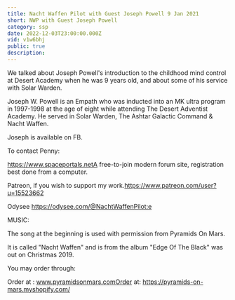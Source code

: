 ```yaml
---
title: Nacht Waffen Pilot with Guest Joseph Powell 9 Jan 2021
short: NWP with Guest Joseph Powell
category: ssp
date: 2022-12-03T23:00:00.000Z
vid: v1w6bhj
public: true
description:
---
```

We talked about Joseph Powell's introduction to the childhood mind control at Desert Academy when he was 9 years old, and about some of his service with Solar Warden.

Joseph W. Powell is an Empath who was inducted into an MK ultra program in 1997-1998 at the age of eight while attending The Desert Adventist Academy. He served in Solar Warden, The Ashtar Galactic Command & Nacht Waffen.

Joseph is available on FB.

To contact Penny:

https://www.spaceportals.net​​A free-to-join modern forum site, registration best done from a computer.

Patreon, if you wish to support my work.https://www.patreon.com/user?u=15523662

Odysee https://odysee.com/@NachtWaffenPilot:e

MUSIC:

The song at the beginning is used with permission from Pyramids On Mars.

It is called "Nacht Waffen" and is from the album "Edge Of The Black" was out on Christmas 2019.

You may order through:

Order at : www.pyramidsonmars.comOrder at: https://pyramids-on-mars.myshopify.com/​
